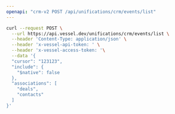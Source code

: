 ```yaml
---
openapi: "crm-v2 POST /api/unifications/crm/events/list"
---
```


<RequestExample>

```bash Request
curl --request POST \
  --url https://api.vessel.dev/unifications/crm/events/list \
  --header 'Content-Type: application/json' \
  --header 'x-vessel-api-token: ' \
  --header 'x-vessel-access-token: '\
  --data '{
  "cursor": "123123",
  "include": {
    "$native": false
  },
  "associations": [
    "deals",
    "contacts"
  ]
}'
```

</RequestExample>


